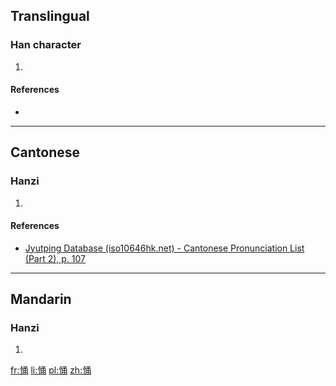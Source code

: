 ==Translingual==

===Han character===
{{Han char|rn=61|rad=心|as=07|sn=10|four=9702<sub>7</sub>|canj=心弓戈月 (PNIB)}}

# {{defn|Han|sort=心07}}

====References====
* {{Han ref|kx=0386.190|dkj=10622|dj=0718.190|hdz=42307.070|uh=6080|ud=24704|bh=D1A4|bd=53668}}

----

==Cantonese==

===Hanzi===
{{yue-hanzi|jyut=[[jung5]]|y=yung5}}

# {{defn|lang=yue|sort=心07}}

====References====
* [http://www.iso10646hk.net/jp/document/download.jsp Jyutping Database (iso10646hk.net) - Cantonese Pronunciation List (Part 2), p. 107]

----

==Mandarin==

===Hanzi===
{{cmn-hanzi|pin=[[yǒng]] ([[yong3]])|wg=yung<sup>3</sup>}}

# {{defn|lang=cmn|sort=心07}}

[[fr:悀]]
[[li:悀]]
[[pl:悀]]
[[zh:悀]]